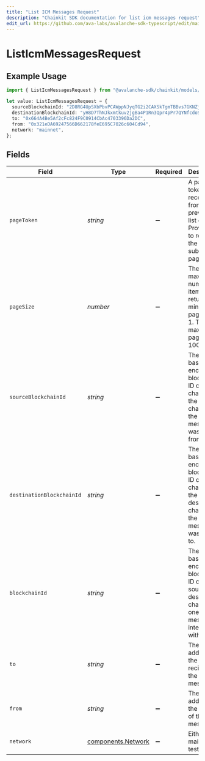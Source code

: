 ```yaml
---
title: "List ICM Messages Request"
description: "Chainkit SDK documentation for list icm messages request"
edit_url: https://github.com/ava-labs/avalanche-sdk-typescript/edit/main/chainkit/docs/models/operations/listicmmessagesrequest.md
---
```


# ListIcmMessagesRequest

## Example Usage

```typescript
import { ListIcmMessagesRequest } from "@avalanche-sdk/chainkit/models/operations";

let value: ListIcmMessagesRequest = {
  sourceBlockchainId: "2D8RG4UpSXbPbvPCAWppNJyqTG2i2CAXSkTgmTBBvs7GKNZjsY",
  destinationBlockchainId: "yH8D7ThNJkxmtkuv2jgBa4P1Rn3Qpr4pPr7QYNfcdoS6k6HWp",
  to: "0x664A4Be5Af2cFc824F9C0914CbAc4703396Da2DC",
  from: "0x321eDA69247566D662178feE695C7026c604Cd94",
  network: "mainnet",
};
```

## Fields

| Field                                                                                                       | Type                                                                                                        | Required                                                                                                    | Description                                                                                                 | Example                                                                                                     |
| ----------------------------------------------------------------------------------------------------------- | ----------------------------------------------------------------------------------------------------------- | ----------------------------------------------------------------------------------------------------------- | ----------------------------------------------------------------------------------------------------------- | ----------------------------------------------------------------------------------------------------------- |
| `pageToken`                                                                                                 | *string*                                                                                                    | :heavy_minus_sign:                                                                                          | A page token, received from a previous list call. Provide this to retrieve the subsequent page.             |                                                                                                             |
| `pageSize`                                                                                                  | *number*                                                                                                    | :heavy_minus_sign:                                                                                          | The maximum number of items to return. The minimum page size is 1. The maximum pageSize is 100.             | 10                                                                                                          |
| `sourceBlockchainId`                                                                                        | *string*                                                                                                    | :heavy_minus_sign:                                                                                          | The base58 encoded blockchain ID or evm chain ID of the source chain that the ICM message was sent from.    | 2D8RG4UpSXbPbvPCAWppNJyqTG2i2CAXSkTgmTBBvs7GKNZjsY                                                          |
| `destinationBlockchainId`                                                                                   | *string*                                                                                                    | :heavy_minus_sign:                                                                                          | The base58 encoded blockchain ID or evm chain ID of the destination chain that the ICM message was sent to. | yH8D7ThNJkxmtkuv2jgBa4P1Rn3Qpr4pPr7QYNfcdoS6k6HWp                                                           |
| `blockchainId`                                                                                              | *string*                                                                                                    | :heavy_minus_sign:                                                                                          | The base58 encoded blockchain ID of either source or destination chain that one ICM message interacts with. |                                                                                                             |
| `to`                                                                                                        | *string*                                                                                                    | :heavy_minus_sign:                                                                                          | The address of the recipient of the ICM message.                                                            | 0x664A4Be5Af2cFc824F9C0914CbAc4703396Da2DC                                                                  |
| `from`                                                                                                      | *string*                                                                                                    | :heavy_minus_sign:                                                                                          | The address of the sender of the ICM message.                                                               | 0x321eDA69247566D662178feE695C7026c604Cd94                                                                  |
| `network`                                                                                                   | [components.Network](https://github.com/ava-labs/avalanche-sdk-typescript/blob/main/chainkit/models/components/network.md)                                                    | :heavy_minus_sign:                                                                                          | Either mainnet or testnet/fuji.                                                                             | mainnet                                                                                                     |